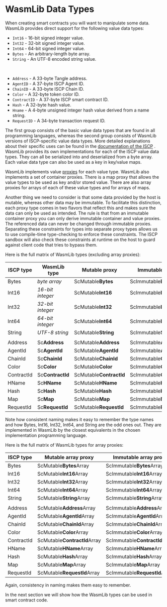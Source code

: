 # WasmLib Data Types

When creating smart contracts you will want to manipulate some data. WasmLib provides
direct support for the following value data types:

- `Int16` - 16-bit signed integer value.
- `Int32` - 32-bit signed integer value.
- `Int64` - 64-bit signed integer value.
- `Bytes` - An arbitrary-length byte array.
- `String` - An UTF-8 encoded string value.

&nbsp;

- `Address` - A 33-byte Tangle address.
- `AgentID` - A 37-byte ISCP Agent ID.
- `ChainID` - A 33-byte ISCP Chain ID.
- `Color` - A 32-byte token color ID.
- `ContractID` - A 37-byte ISCP smart contract ID.
- `Hash` - A 32-byte hash value.
- `Hname` - A 4-byte unsigned integer hash value derived from a name string.
- `RequestID` - A 34-byte transaction request ID.

The first group consists of the basic value data types that are found in all programming
languages, whereas the second group consists of WasmLib versions of ISCP-specific value
data types. More detailed explanations about their specific uses can be found in the
[documentation of the ISCP](https://github.com/iotaledger/wasp/blob/develop/documentation/docs/misc/coretypes.md)
. WasmLib provides its own implementations for each of the ISCP value data types. They can
all be serialized into and deserialized from a byte array. Each value data type can also
be used as a key in key/value maps.

WasmLib implements value [proxies](proxies.mdx) for each value type. WasmLib also
implements a set of container proxies. There is a map proxy that allows the value types to
be used as key and/or stored value. There are also array proxies for arrays of each of
these value types and for arrays of maps.

Another thing we need to consider is that some data provided by the host is mutable,
whereas other data may be immutable. To facilitate this distinction, each proxy type comes
in two flavors that reflect this and makes sure the data can only be used as intended. The
rule is that from an immutable container proxy you can only derive immutable container and
value proxies. The referenced data can never be changed through immutable proxies.
Separating these constraints for types into separate proxy types allows us to use
compile-time type-checking to enforce these constraints. The ISCP sandbox will also check
these constraints at runtime on the host to guard against client code that tries to bypass
them.

Here is the full matrix of WasmLib types (excluding array proxies):

| ISCP type  | WasmLib type     | Mutable proxy           | Immutable proxy           |
| ---------- | ---------------- | ----------------------- | ------------------------- |
| Bytes      | *byte array*     | ScMutable**Bytes**      | ScImmutable**Bytes**      |
| Int16      | *16-bit integer* | ScMutable**Int16**      | ScImmutable**Int16**      |
| Int32      | *32-bit integer* | ScMutable**Int32**      | ScImmutable**Int32**      |
| Int64      | *64-bit integer* | ScMutable**Int64**      | ScImmutable**Int64**      |
| String     | *UTF-8 string*   | ScMutable**String**     | ScImmutable**String**     |
|            |                  |                         |                           |
| Address    | Sc**Address**    | ScMutable**Address**    | ScImmutable**Address**    |
| AgentId    | Sc**AgentId**    | ScMutable**AgentId**    | ScImmutable**AgentId**    |
| ChainId    | Sc**ChainId**    | ScMutable**ChainId**    | ScImmutable**ChainId**    |
| Color      | Sc**Color**      | ScMutable**Color**      | ScImmutable**Color**      |
| ContractId | Sc**ContractId** | ScMutable**ContractId** | ScImmutable**ContractId** |
| HName      | Sc**HName**      | ScMutable**HName**      | ScImmutable**HName**      |
| Hash       | Sc**Hash**       | ScMutable**Hash**       | ScImmutable**Hash**       |
| Map        | Sc**Map**        | ScMutable**Map**        | ScImmutable**Map**        |
| RequestId  | Sc**RequestId**  | ScMutable**RequestId**  | ScImmutable**RequestId**  |

Note how consistent naming makes it easy to remember the type names and how Bytes, Int16,
Int32, Int64, and String are the odd ones out. They are implemented in WasmLib by the
closest equivalents in the chosen implementation programming language.

Here is the full matrix of WasmLib types for array proxies:

| ISCP type  | Mutable array proxy          | Immutable array proxy          |
| ---------- | ---------------------------- | ------------------------------ |
| Bytes      | ScMutable**Bytes**Array      | ScImmutable**Bytes**Array      |
| Int16      | ScMutable**Int16**Array      | ScImmutable**Int16**Array      |
| Int32      | ScMutable**Int32**Array      | ScImmutable**Int32**Array      |
| Int64      | ScMutable**Int64**Array      | ScImmutable**Int64**Array      |
| String     | ScMutable**String**Array     | ScImmutable**String**Array     |
|            |                              |                                |
| Address    | ScMutable**Address**Array    | ScImmutable**Address**Array    |
| AgentId    | ScMutable**AgentId**Array    | ScImmutable**AgentId**Array    |
| ChainId    | ScMutable**ChainId**Array    | ScImmutable**ChainId**Array    |
| Color      | ScMutable**Color**Array      | ScImmutable**Color**Array      |
| ContractId | ScMutable**ContractId**Array | ScImmutable**ContractId**Array |
| HName      | ScMutable**HName**Array      | ScImmutable**HName**Array      |
| Hash       | ScMutable**Hash**Array       | ScImmutable**Hash**Array       |
| Map        | ScMutable**Map**Array        | ScImmutable**Map**Array        |
| RequestId  | ScMutable**RequestId**Array  | ScImmutable**RequestId**Array  |

Again, consistency in naming makes them easy to remember.

In the next section we will show how the WasmLib types can be used in smart contract code.
